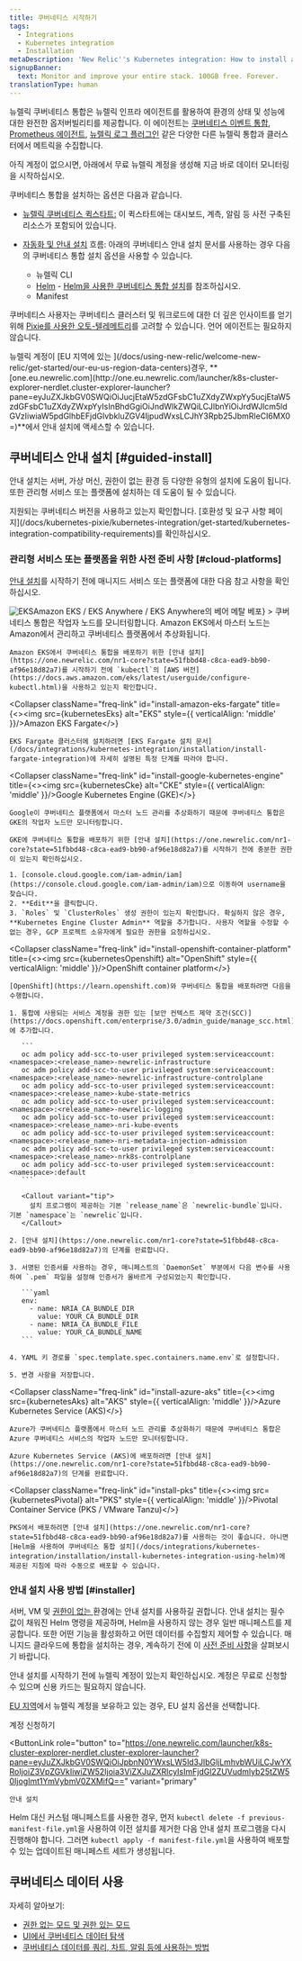 ```yaml
---
title: 쿠버네티스 시작하기
tags:
  - Integrations
  - Kubernetes integration
  - Installation
metaDescription: 'New Relic''s Kubernetes integration: How to install and activate the integration, and what data is reported.'
signupBanner:
  text: Monitor and improve your entire stack. 100GB free. Forever.
translationType: human
---
```







뉴렐릭 쿠버네티스 통합은 뉴렐릭 인프라 에이전트를 활용하여 환경의 상태 및 성능에 대한 완전한 옵저버빌리티를 제공합니다. 이 에이전트는 [쿠버네티스 이벤트 통합](/docs/integrations/kubernetes-integration/kubernetes-events/install-kubernetes-events-integration), [Prometheus 에이전트](/docs/infrastructure/prometheus-integrations/install-configure-prometheus-agent/install-prometheus-agent/), [뉴렐릭 로그 플러그인](/docs/logs) 같은 다양한 다른 뉴렐릭 통합과 클러스터에서 메트릭을 수집합니다.

아직 계정이 없으시면, 아래에서 무료 뉴렐릭 계정을 생성해 지금 바로 데이터 모니터링을 시작하십시오.

<InlineSignup/>

쿠버네티스 통합을 설치하는 옵션은 다음과 같습니다.

* [뉴렐릭 쿠버네티스 퀵스타트:](https://newrelic.com/instant-observability/kubernetes) 이 퀵스타트에는 대시보드, 계측, 알림 등 사전 구축된 리소스가 포함되어 있습니다.

* [자동화 및 안내 설치](https://one.newrelic.com/launcher/k8s-cluster-explorer-nerdlet.cluster-explorer-launcher?pane=eyJuZXJkbGV0SWQiOiJucjEtaW5zdGFsbC1uZXdyZWxpYy5ucjEtaW5zdGFsbC1uZXdyZWxpYyIsInBhdGgiOiJndWlkZWQiLCJlbnYiOiJrdWJlcm5ldGVzIiwiaW5pdGlhbEFjdGlvbkluZGV4IjpudWxsLCJhY3Rpb25JbmRleCI6MX0=) 흐름: 아래의 쿠버네티스 안내 설치 문서를 사용하는 경우 다음의 쿠버네티스 통합 설치 옵션을 사용할 수 있습니다.

  * 뉴렐릭 CLI
  * [Helm](https://onenr.io/0Y8wpoYJJQO) - [Helm을 사용한 쿠버네티스 통합 설치](/docs/kubernetes-pixie/kubernetes-integration/installation/install-kubernetes-integration-using-helm)를 참조하십시오.
  * Manifest

쿠버네티스 사용자는 쿠버네티스 클러스터 및 워크로드에 대한 더 깊은 인사이트를 얻기 위해 [Pixie를 사용한 오토-텔레메트리](/docs/auto-telemetry-pixie/get-started-auto-telemetry-pixie)를 고려할 수 있습니다. 언어 에이전트는 필요하지 않습니다.

<Callout variant="tip">
  뉴렐릭 계정이 [EU 지역에 있는 ](/docs/using-new-relic/welcome-new-relic/get-started/our-eu-us-region-data-centers)경우, **[one.eu.newrelic.com](http://one.eu.newrelic.com/launcher/k8s-cluster-explorer-nerdlet.cluster-explorer-launcher?pane=eyJuZXJkbGV0SWQiOiJucjEtaW5zdGFsbC1uZXdyZWxpYy5ucjEtaW5zdGFsbC1uZXdyZWxpYyIsInBhdGgiOiJndWlkZWQiLCJlbnYiOiJrdWJlcm5ldGVzIiwiaW5pdGlhbEFjdGlvbkluZGV4IjpudWxsLCJhY3Rpb25JbmRleCI6MX0=)**에서 안내 설치에 액세스할 수 있습니다.
</Callout>

## 쿠버네티스 안내 설치 [#guided-install]

안내 설치는 서버, 가상 머신, 권한이 없는 환경 등 다양한 유형의 설치에 도움이 됩니다. 또한 관리형 서비스 또는 플랫폼에 설치하는 데 도움이 될 수 있습니다.

<Callout variant="important">
  지원되는 쿠버네티스 버전을 사용하고 있는지 확인합니다. [호환성 및 요구 사항 페이지](/docs/kubernetes-pixie/kubernetes-integration/get-started/kubernetes-integration-compatibility-requirements)를 확인하십시오.
</Callout>

### 관리형 서비스 또는 플랫폼을 위한 사전 준비 사항 [#cloud-platforms]

[안내 설치](https://one.newrelic.com/nr1-core?state=51fbbd48-c8ca-ead9-bb90-af96e18d82a7)를 시작하기 전에 매니지드 서비스 또는 플랫폼에 대한 다음 참고 사항을 확인하십시오.

<CollapserGroup>
  <Collapser
    className="freq-link"
    id="install-amazon-eks"
    title={<><img src={kubernetesEks} alt="EKS" style={{ verticalAlign: 'middle' }}/>Amazon EKS / EKS Anywhere / EKS Anywhere의 베어 메탈 베포</>}
  >
    쿠버네티스 통합은 작업자 노드를 모니터링합니다. Amazon EKS에서 마스터 노드는 Amazon에서 관리하고 쿠버네티스 플랫폼에서 추상화됩니다.

    Amazon EKS에서 쿠버네티스 통합을 배포하기 위한 [안내 설치](https://one.newrelic.com/nr1-core?state=51fbbd48-c8ca-ead9-bb90-af96e18d82a7)를 시작하기 전에 `kubectl`의 [AWS 버전](https://docs.aws.amazon.com/eks/latest/userguide/configure-kubectl.html)을 사용하고 있는지 확인합니다.
  </Collapser>

  <Collapser
    className="freq-link"
    id="install-amazon-eks-fargate"
    title={<><img src={kubernetesEks} alt="EKS" style={{ verticalAlign: 'middle' }}/>Amazon EKS Fargate</>}
  >
    EKS Fargate 클러스터에 설치하려면 [EKS Fargate 설치 문서](/docs/integrations/kubernetes-integration/installation/install-fargate-integration)에 자세히 설명된 특정 단계를 따라야 합니다.
  </Collapser>

  <Collapser
    className="freq-link"
    id="install-google-kubernetes-engine"
    title={<><img src={kubernetesCke} alt="CKE" style={{ verticalAlign: 'middle' }}/>Google Kubernetes Engine (GKE)</>}
  >
    Google이 쿠버네티스 플랫폼에서 마스터 노드 관리를 추상화하기 때문에 쿠버네티스 통합은 GKE의 작업자 노드만 모니터링합니다.

    GKE에 쿠버네티스 통합을 배포하기 위한 [안내 설치](https://one.newrelic.com/nr1-core?state=51fbbd48-c8ca-ead9-bb90-af96e18d82a7)를 시작하기 전에 충분한 권한이 있는지 확인하십시오.

    1. [console.cloud.google.com/iam-admin/iam](https://console.cloud.google.com/iam-admin/iam)으로 이동하여 username을 찾습니다.
    2. **Edit**을 클릭합니다.
    3. `Roles` 및 `ClusterRoles` 생성 권한이 있는지 확인합니다. 확실하지 않은 경우, **Kubernetes Engine Cluster Admin** 역할을 추가합니다. 사용자 역할을 수정할 수 없는 경우, GCP 프로젝트 소유자에게 필요한 권한을 요청하십시오.
  </Collapser>

  <Collapser
    className="freq-link"
    id="install-openshift-container-platform"
    title={<><img src={kubernetesOpenshift} alt="OpenShift" style={{ verticalAlign: 'middle' }}/>OpenShift container platform</>}
  >
    [OpenShift](https://learn.openshift.com)와 쿠버네티스 통합을 배포하려면 다음을 수행합니다.

    1. 통합에 사용되는 서비스 계정을 권한 있는 [보안 컨텍스트 제약 조건(SCC)](https://docs.openshift.com/enterprise/3.0/admin_guide/manage_scc.html)에 추가합니다.

       ```
       oc adm policy add-scc-to-user privileged system:serviceaccount:<namespace>:<release_name>-newrelic-infrastructure
       oc adm policy add-scc-to-user privileged system:serviceaccount:<namespace>:<release_name>-newrelic-infrastructure-controlplane
       oc adm policy add-scc-to-user privileged system:serviceaccount:<namespace>:<release_name>-kube-state-metrics
       oc adm policy add-scc-to-user privileged system:serviceaccount:<namespace>:<release_name>-newrelic-logging
       oc adm policy add-scc-to-user privileged system:serviceaccount:<namespace>:<release_name>-nri-kube-events
       oc adm policy add-scc-to-user privileged system:serviceaccount:<namespace>:<release_name>-nri-metadata-injection-admission
       oc adm policy add-scc-to-user privileged system:serviceaccount:<namespace>:<release_name>-nrk8s-controlplane
       oc adm policy add-scc-to-user privileged system:serviceaccount:<namespace>:default
       ```

       <Callout variant="tip">
         설치 프로그램이 제공하는 기본 `release_name`은 `newrelic-bundle`입니다. 기본 `namespace`는 `newrelic`입니다.
       </Callout>

    2. [안내 설치](https://one.newrelic.com/nr1-core?state=51fbbd48-c8ca-ead9-bb90-af96e18d82a7)의 단계를 완료합니다.

    3. 서명된 인증서를 사용하는 경우, 매니페스트의 `DaemonSet` 부분에서 다음 변수를 사용하여 `.pem` 파일을 설정해 인증서가 올바르게 구성되었는지 확인합니다.

       ```yaml
       env:
         - name: NRIA_CA_BUNDLE_DIR
           value: YOUR_CA_BUNDLE_DIR
         - name: NRIA_CA_BUNDLE_FILE
           value: YOUR_CA_BUNDLE_NAME
       ```

    4. YAML 키 경로를 `spec.template.spec.containers.name.env`로 설정합니다.

    5. 변경 사항을 저장합니다.
  </Collapser>

  <Collapser
    className="freq-link"
    id="install-azure-aks"
    title={<><img src={kubernetesAks} alt="AKS" style={{ verticalAlign: 'middle' }}/>Azure Kubernetes Service (AKS)</>}
  >
    Azure가 쿠버네티스 플랫폼에서 마스터 노드 관리를 추상화하기 때문에 쿠버네티스 통합은 Azure 쿠버네티스 서비스의 작업자 노드만 모니터링합니다.

    Azure Kubernetes Service (AKS)에 배포하려면 [안내 설치](https://one.newrelic.com/nr1-core?state=51fbbd48-c8ca-ead9-bb90-af96e18d82a7)의 단계를 완료합니다.
  </Collapser>

  <Collapser
    className="freq-link"
    id="install-pks"
    title={<><img src={kubernetesPivotal} alt="PKS" style={{ verticalAlign: 'middle' }}/>Pivotal Container Service (PKS / VMware Tanzu)</>}
  >
    PKS에서 배포하려면 [안내 설치](https://one.newrelic.com/nr1-core?state=51fbbd48-c8ca-ead9-bb90-af96e18d82a7)를 사용하는 것이 좋습니다. 아니면 [Helm을 사용하여 쿠버네티스 통합 설치](/docs/integrations/kubernetes-integration/installation/install-kubernetes-integration-using-helm)에 제공된 지침에 따라 수동으로 배포할 수 있습니다.
  </Collapser>
</CollapserGroup>

<InstallFeedback/>

### 안내 설치 사용 방법 [#installer]

서버, VM 및 [권한이 없는 ](/docs/infrastructure/install-infrastructure-agent/linux-installation/linux-agent-running-modes)환경에는 안내 설치를 사용하길 권합니다. 안내 설치는 필수 값이 채워진 Helm 명령을 제공하며, Helm을 사용하지 않는 경우 일반 매니페스트를 제공합니다. 또한 어떤 기능을 활성화하고 어떤 데이터를 수집할지 제어할 수 있습니다. 매니지드 클라우드에 통합을 설치하는 경우, 계속하기 전에 이 [사전 준비 사항](#cloud-platforms)을 살펴보시기 바랍니다.

안내 설치를 시작하기 전에 뉴렐릭 계정이 있는지 확인하십시오. 계정은 무료로 신청할 수 있으며 신용 카드는 필요하지 않습니다.

[EU 지역](/docs/using-new-relic/welcome-new-relic/get-started/our-eu-us-region-data-centers)에서 뉴렐릭 계정을 보유하고 있는 경우, EU 설치 옵션을 선택합니다.

<ButtonGroup>
  <ButtonLink
    data-tessen="stitchedPathLinkClick"
    role="button"
    to="https://newrelic.com/signup"
    variant="primary"
  >
    계정 신청하기
  </ButtonLink>

  <ButtonLink
    role="button"
    to="https://one.newrelic.com/launcher/k8s-cluster-explorer-nerdlet.cluster-explorer-launcher?pane=eyJuZXJkbGV0SWQiOiJpbnN0YWxsLW5ld3JlbGljLmhvbWUiLCJwYXRoIjoiZ3VpZGVkIiwiZW52Ijoia3ViZXJuZXRlcyIsImFjdGl2ZUVudmlyb25tZW50IjogImt1YmVybmV0ZXMifQ=="
    variant="primary"
  >
    안내 설치
  </ButtonLink>
</ButtonGroup>

Helm 대신 커스텀 매니페스트를 사용한 경우, 먼저 `kubectl delete -f previous-manifest-file.yml`을 사용하여 이전 설치를 제거한 다음 안내 설치 프로그램을 다시 진행해야 합니다. 그러면 `kubectl apply -f manifest-file.yml`을 사용하여 배포할 수 있는 업데이트된 매니페스트 세트가 생성됩니다.

## 쿠버네티스 데이터 사용

자세히 알아보기:

* [권한 없는 모드 및 권한 있는 모드](/docs/infrastructure/install-infrastructure-agent/linux-installation/linux-agent-running-modes)
* [UI에서 쿠버네티스 데이터 탐색](/docs/kubernetes-pixie/kubernetes-integration/understand-use-data/kubernetes-cluster-explorer)
* [쿠버네티스 데이터를 쿼리, 차트, 알림 등에 사용하는 방법](/docs/kubernetes-pixie/kubernetes-integration/understand-use-data/find-use-your-kubernetes-data)